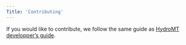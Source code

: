 ```yaml
---
Title: 'Contributing'
---
```


If you would like to contribute, we follow the same guide as [HydroMT developper's guide](https://deltares.github.io/hydromt/latest/dev/contributing).